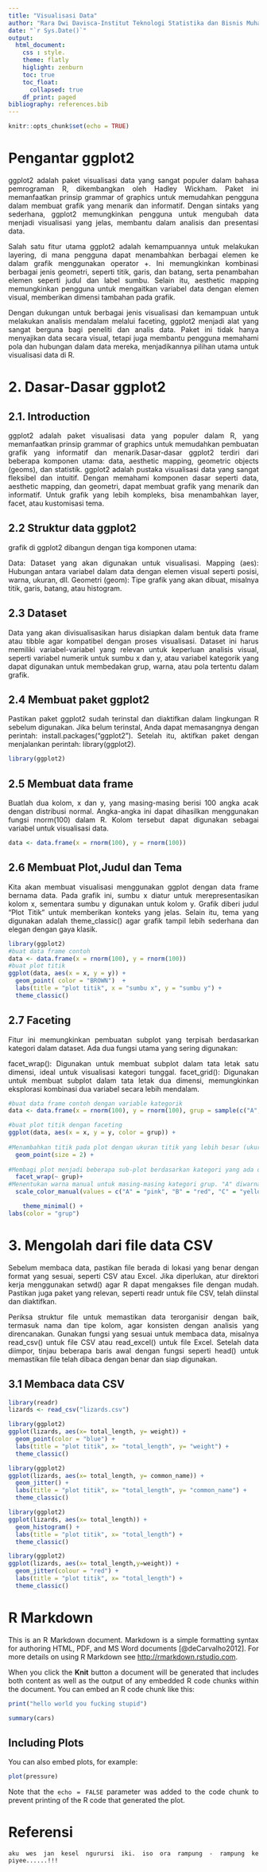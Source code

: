 ```yaml
---
title: "Visualisasi Data"
author: "Rara Dwi Davisca-Institut Teknologi Statistika dan Bisnis Muhammadiyah"
date: "`r Sys.Date()`"
output:
  html_document:
    css : style.
    theme: flatly
    higlight: zenburn
    toc: true
    toc_float:
      collapsed: true
    df_print: paged
bibliography: references.bib
---
```


```{=html}
<style>
body{
text-align: justify}
</style>
```
```r
knitr::opts_chunk$set(echo = TRUE)

```
# Pengantar ggplot2
ggplot2 adalah paket visualisasi data yang sangat populer dalam bahasa pemrograman R, dikembangkan oleh Hadley Wickham. Paket ini memanfaatkan prinsip grammar of graphics untuk memudahkan pengguna dalam membuat grafik yang menarik dan informatif. Dengan sintaks yang sederhana, ggplot2 memungkinkan pengguna untuk mengubah data menjadi visualisasi yang jelas, membantu dalam analisis dan presentasi data.

Salah satu fitur utama ggplot2 adalah kemampuannya untuk melakukan layering, di mana pengguna dapat menambahkan berbagai elemen ke dalam grafik menggunakan operator +. Ini memungkinkan kombinasi berbagai jenis geometri, seperti titik, garis, dan batang, serta penambahan elemen seperti judul dan label sumbu. Selain itu, aesthetic mapping memungkinkan pengguna untuk mengaitkan variabel data dengan elemen visual, memberikan dimensi tambahan pada grafik.

Dengan dukungan untuk berbagai jenis visualisasi dan kemampuan untuk melakukan analisis mendalam melalui faceting, ggplot2 menjadi alat yang sangat berguna bagi peneliti dan analis data. Paket ini tidak hanya menyajikan data secara visual, tetapi juga membantu pengguna memahami pola dan hubungan dalam data mereka, menjadikannya pilihan utama untuk visualisasi data di R.

# 2. Dasar-Dasar ggplot2
## 2.1. Introduction
ggplot2 adalah paket visualisasi data yang populer dalam R, yang memanfaatkan prinsip grammar of graphics untuk memudahkan pembuatan grafik yang informatif dan menarik.Dasar-dasar ggplot2 terdiri dari beberapa komponen utama: data, aesthetic mapping, geometric objects (geoms), dan statistik. ggplot2 adalah pustaka visualisasi data yang sangat fleksibel dan intuitif. Dengan memahami komponen dasar seperti data, aesthetic mapping, dan geometri, dapat membuat grafik yang menarik dan informatif. Untuk grafik yang lebih kompleks, bisa menambahkan layer, facet, atau kustomisasi tema.

## 2.2 Struktur data ggplot2
grafik di ggplot2 dibangun dengan tiga komponen utama:

Data: Dataset yang akan digunakan untuk visualisasi.
Mapping (aes): Hubungan antara variabel dalam data dengan elemen visual seperti posisi, warna, ukuran, dll.
Geometri (geom): Tipe grafik yang akan dibuat, misalnya titik, garis, batang, atau histogram.

## 2.3 Dataset
Data yang akan divisualisasikan harus disiapkan dalam bentuk data frame atau tibble agar kompatibel dengan proses visualisasi. Dataset ini harus memiliki variabel-variabel yang relevan untuk keperluan analisis visual, seperti variabel numerik untuk sumbu x dan y, atau variabel kategorik yang dapat digunakan untuk membedakan grup, warna, atau pola tertentu dalam grafik.

## 2.4 Membuat paket ggplot2
Pastikan paket ggplot2 sudah terinstal dan diaktifkan dalam lingkungan R sebelum digunakan. Jika belum terinstal, Anda dapat memasangnya dengan perintah: install.packages("ggplot2"). Setelah itu, aktifkan paket dengan menjalankan perintah: library(ggplot2).

```r
library(ggplot2)
```

## 2.5 Membuat data frame
Buatlah dua kolom, x dan y, yang masing-masing berisi 100 angka acak dengan distribusi normal. Angka-angka ini dapat dihasilkan menggunakan fungsi rnorm(100) dalam R. Kolom tersebut dapat digunakan sebagai variabel untuk visualisasi data.

```r
data <- data.frame(x = rnorm(100), y = rnorm(100))
```
## 2.6 Membuat Plot,Judul dan Tema
Kita akan membuat visualisasi menggunakan ggplot dengan data frame bernama data. Pada grafik ini, sumbu x diatur untuk merepresentasikan kolom x, sementara sumbu y digunakan untuk kolom y. Grafik diberi judul "Plot Titik" untuk memberikan konteks yang jelas. Selain itu, tema yang digunakan adalah theme_classic() agar grafik tampil lebih sederhana dan elegan dengan gaya klasik.

```r
library(ggplot2) 
#buat data frame contoh
data <- data.frame(x = rnorm(100), y = rnorm(100))
#buat plot titik
ggplot(data, aes(x = x, y = y)) +
  geom_point( color = "BROWN")  +
  labs(title = "plot titik", x = "sumbu x", y = "sumbu y") +
  theme_classic()

```

## 2.7 Faceting
Fitur ini memungkinkan pembuatan subplot yang terpisah berdasarkan kategori dalam dataset. Ada dua fungsi utama yang sering digunakan:

facet_wrap(): Digunakan untuk membuat subplot dalam tata letak satu dimensi, ideal untuk visualisasi kategori tunggal.
facet_grid(): Digunakan untuk membuat subplot dalam tata letak dua dimensi, memungkinkan eksplorasi kombinasi dua variabel secara lebih mendalam.

```r
#buat data frame contoh dengan variable kategorik
data <- data.frame(x = rnorm(100), y = rnorm(100), grup = sample(c("A", "B", "C", "D"), 100, replace = TRUE))

#buat plot titik dengan faceting
ggplot(data, aes(x = x, y = y, color = grup)) +
  
#Menambahkan titik pada plot dengan ukuran titik yang lebih besar (ukuran 2).
  geom_point(size = 2) +
  
#Membagi plot menjadi beberapa sub-plot berdasarkan kategori yang ada di kolom grup. Setiap kategori (A, B, C, D) akan memiliki sub-plotnya sendiri.
  facet_wrap(~ grup)+
#Menentukan warna manual untuk masing-masing kategori grup. "A" diwarnai merah, "B" biru, "C" pink, dan "D" hijau.  
  scale_color_manual(values = c("A" = "pink", "B" = "red", "C" = "yellow", "D" = "darkgreen")) +

    theme_minimal() +
labs(color = "grup")
```

# 3. Mengolah dari file data CSV
Sebelum membaca data, pastikan file berada di lokasi yang benar dengan format yang sesuai, seperti CSV atau Excel. Jika diperlukan, atur direktori kerja menggunakan setwd() agar R dapat mengakses file dengan mudah. Pastikan juga paket yang relevan, seperti readr untuk file CSV, telah diinstal dan diaktifkan.

Periksa struktur file untuk memastikan data terorganisir dengan baik, termasuk nama dan tipe kolom, agar konsisten dengan analisis yang direncanakan. Gunakan fungsi yang sesuai untuk membaca data, misalnya read_csv() untuk file CSV atau read_excel() untuk file Excel. Setelah data diimpor, tinjau beberapa baris awal dengan fungsi seperti head() untuk memastikan file telah dibaca dengan benar dan siap digunakan.

## 3.1 Membaca data CSV
```r
library(readr)
lizards <- read_csv("lizards.csv")
```

```r
library(ggplot2)
ggplot(lizards, aes(x= total_length, y= weight)) +
  geom_point(color = "blue") +
  labs(title = "plot titik", x= "total_length", y= "weight") + 
  theme_classic()
```


```r
library(ggplot2)
ggplot(lizards, aes(x= total_length, y= common_name)) +
  geom_jitter() +
  labs(title = "plot titik", x= "total_length", y= "common_name") + 
  theme_classic()

```

```r
library(ggplot2)
ggplot(lizards, aes(x= total_length)) +
  geom_histogram() +
  labs(title = "plot titik", x= "total_length") + 
  theme_classic()
```

```r
library(ggplot2)
ggplot(lizards, aes(x= total_length,y=weight)) +
  geom_jitter(colour = "red") +
  labs(title = "plot titik", x= "total_length") + 
  theme_classic()
```


# R Markdown

This is an R Markdown document. Markdown is a simple formatting syntax for authoring HTML, PDF, and MS Word documents [@deCarvalho2012]. For more details on using R Markdown see <http://rmarkdown.rstudio.com>.

When you click the **Knit** button a document will be generated that includes both content as well as the output of any embedded R code chunks within the document. You can embed an R code chunk like this:

```r
print("hello world you fucking stupid")

```



```r
summary(cars)
```

## Including Plots

You can also embed plots, for example:

```r
plot(pressure)
```

Note that the `echo = FALSE` parameter was added to the code chunk to prevent printing of the R code that generated the plot.

# Referensi

```
aku wes jan kesel ngurursi iki. iso ora rampung - rampung ke piyee......!!!
```
